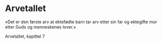
# Arvetallet

«Det er den første arv at ektefødte barn tar arv etter sin far og ektegifte mor etter Guds og menneskenes lover.»

Arvetallet, kapittel 7

<SubPages meta={meta} />

